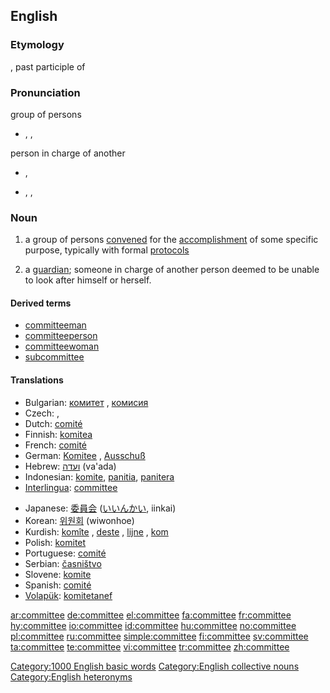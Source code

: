 ==English==

===Etymology===
{{etyl|xno}} {{term|comité|lang=xno}}, past participle of {{term|commettre||to commit|lang=xno}}

===Pronunciation===
; group of persons
* {{enPR|kə-mĭtʹē}}, {{IPA|/kəˈmɪt.i/}}, {{SAMPA|/k@"mIt.i/}}
*: {{audio|en-us-committee.ogg|Audio (US)}}
*: {{rhymes|ɪti}}

;person in charge of another
* {{a|UK}} {{IPA|/kɒmɪˈtiː/}}, {{SAMPA|/kQmIt"i:/}}
*: {{rhymes|iː}}
* {{a|US}} {{enPR|käm-ĭ-tēʹ}}, {{IPA|/kɑmɪˈtiː/}}, {{SAMPA|/kAmIt"i:/}}
*: {{rhymes|iː}}

===Noun===
{{wikipedia}}
{{en-noun}}

# a group of persons [[convene]]d for the [[accomplishment]] of some specific purpose, typically with formal [[protocol]]s
# {{archaic}} a [[guardian]]; someone in charge of another person deemed to be unable to look after himself or herself.

====Derived terms====
* [[committeeman]]
* [[committeeperson]]
* [[committeewoman]]
* [[subcommittee]]

====Translations====
{{trans-top|group of persons convened for the accomplishment of some specific purpose}}
* Bulgarian: [[комитет]] {{m}}, [[комисия]] {{f}}
* Czech: {{t|cs|výbor|m}}, {{t|cs|komise|f}}
* Dutch: [[comité]] {{n}}
* Finnish: [[komitea]]
* French: [[comité]] {{m}}
* German: [[Komitee]] {{n}}, [[Ausschuß]] {{m}}
* Hebrew: [[ועדה]] (va'ada) {{f}}
* Indonesian: [[komite]], [[panitia]], [[panitera]]
* [[Interlingua]]: [[#Interlingua|committee]]
{{trans-mid}}
* Japanese: [[委員会]] ([[いいんかい]], iinkai)
* Korean: [[위원회]] (wiwonhoe)
* Kurdish: [[komîte]] {{f}}, [[deste]] {{f}}, [[lijne]] {{f}}, [[kom]] {{f}}
* Polish: [[komitet]] {{m}}
* Portuguese: [[comité]] {{m}}
* Serbian: [[časništvo]] {{n}}
* Slovene: [[komite]] {{m}}
* Spanish: [[comité]] {{m}}
* [[Volapük]]: [[komitetanef]]
{{trans-bottom}}

{{trans-top|archaic: someone in charge of another}}
{{trans-mid}}
{{trans-bottom}}

[[Category:1000 English basic words]]
[[Category:English collective nouns]]
[[Category:English heteronyms]]

[[ar:committee]]
[[de:committee]]
[[el:committee]]
[[fa:committee]]
[[fr:committee]]
[[hy:committee]]
[[io:committee]]
[[id:committee]]
[[hu:committee]]
[[no:committee]]
[[pl:committee]]
[[ru:committee]]
[[simple:committee]]
[[fi:committee]]
[[sv:committee]]
[[ta:committee]]
[[te:committee]]
[[vi:committee]]
[[tr:committee]]
[[zh:committee]]